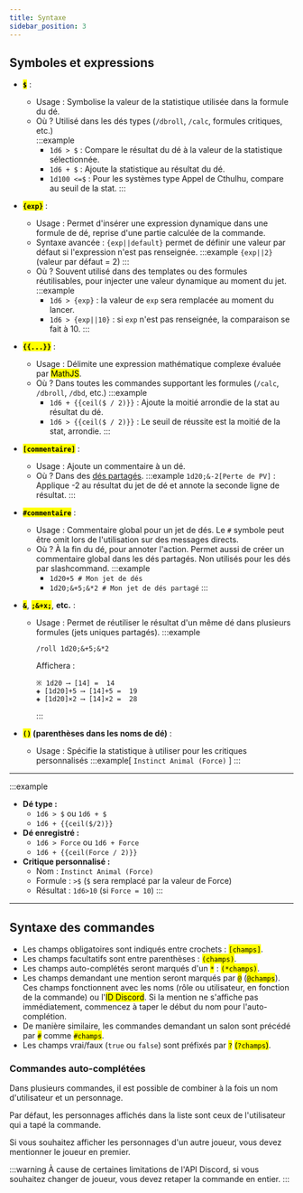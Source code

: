 ```yaml
---
title: Syntaxe 
sidebar_position: 3
---
```



## Symboles et expressions

- **<mark>`$`</mark>** :
  - <CL>Usage</CL> : Symbolise la valeur de la statistique utilisée dans la formule du dé.
  - <CL>Où ?</CL> Utilisé dans les dés types (`/dbroll`, `/calc`, formules critiques, etc.)  
    :::example  
      - `1d6 > $` : Compare le résultat du dé à la valeur de la statistique sélectionnée.  
      - `1d6 + $` : Ajoute la statistique au résultat du dé.  
      - `1d100 <=$` : Pour les systèmes type Appel de Cthulhu, compare au seuil de la stat.
    :::

- **<mark>`{exp}`</mark>** :
  - <CL>Usage :</CL> Permet d'insérer une expression dynamique dans une formule de dé, reprise d'une partie calculée de la commande.
  - <CL>Syntaxe avancée :</CL> `{exp||default}` permet de définir une valeur par défaut si l'expression n'est pas renseignée.
    :::example `{exp||2}` (valeur par défaut = 2)
    :::
  - <CL>Où ?</CL> Souvent utilisé dans des templates ou des formules réutilisables, pour injecter une valeur dynamique au moment du jet.  
    :::example
      - `1d6 > {exp}` : la valeur de `exp` sera remplacée au moment du lancer.  
      - `1d6 > {exp||10}` : si `exp` n'est pas renseignée, la comparaison se fait à 10.
    :::

- **<mark>`{{...}}`</mark>** :
  - <CL>Usage :</CL> Délimite une expression mathématique complexe évaluée par <mark>MathJS</mark>.
  - <CL>Où ?</CL> Dans toutes les commandes supportant les formules (`/calc`, `/dbroll`, `/dbd`, etc.)
    :::example  
      - `1d6 + {{ceil($ / 2)}}` : Ajoute la moitié arrondie de la stat au résultat du dé.  
      - `1d6 > {{ceil($ / 2)}}` : Le seuil de réussite est la moitié de la stat, arrondie.
    :::

- **<mark>`[commentaire]`</mark>** :
  - <CL>Usage :</CL> Ajoute un commentaire à un dé.
  - <CL>Où ?</CL> Dans des [dés partagés](./expression.mdx#jets-uniques-partagés-réutilisation-de-résultats). 
    :::example `1d20;&-2[Perte de PV]` : Applique -2 au résultat du jet de dé et annote la seconde ligne de résultat.
    :::

- **<mark>`#commentaire`</mark>** :
  - <CL>Usage :</CL> Commentaire global pour un jet de dés. Le `#` symbole peut être omit lors de l'utilisation sur des messages directs.
  - <CL>Où ?</CL> À la fin du dé, pour annoter l'action. Permet aussi de créer un commentaire global dans les dés partagés. 
    Non utilisés pour les dés par slashcommand.
    :::example
    - `1d20+5 # Mon jet de dés`
    - `1d20;&+5;&*2 # Mon jet de dés partagé`
    :::

- **<mark>`&`</mark>**, **<mark>`;&+x;`</mark>**, **etc.**  :
  - <CL>Usage :</CL> Permet de réutiliser le résultat d'un même dé dans plusieurs formules (jets uniques partagés).
    :::example
    ```
    /roll 1d20;&+5;&*2
    ```
    Affichera :
    ```
    ※ 1d20 ⟶ [14] =  14 
    ◈ [1d20]+5 ⟶ [14]+5 =  19 
    ◈ [1d20]×2 ⟶ [14]×2 =  28 
    ```
    :::
- **<mark>`()`</mark> (parenthèses dans les noms de dé)** :
  - <CL>Usage :</CL> Spécifie la statistique à utiliser pour les critiques personnalisés
    :::example[ `Instinct Animal (Force)` ]
    :::

---
:::example
- **Dé type :**  
  - `1d6 > $` ou `1d6 + $`  
  - `1d6 + {{ceil($/2)}}`
- **Dé enregistré :**  
  - `1d6 > Force` ou `1d6 + Force`  
  - `1d6 + {{ceil(Force / 2)}}`
- **Critique personnalisé :**  
  - Nom : `Instinct Animal (Force)`  
  - Formule : `>$` (`$` sera remplacé par la valeur de Force)
  - Résultat : `1d6>10` (si `Force = 10`)
:::
---
## Syntaxe des commandes
- Les champs obligatoires sont indiqués entre crochets : <mark class='green'>`[champs]`</mark>.
- Les champs facultatifs sont entre parenthèses : <mark class='green'>`(champs)`</mark>.
- Les champs auto-complétés seront marqués d'un <mark>`*`</mark> : <mark class='green'>`(*champs)`</mark>.
- Les champs demandant une mention seront marqués par <mark>`@`</mark> (<mark class='green'>`@champs`</mark>). Ces champs fonctionnent avec les noms (rôle ou utilisateur, en fonction de la commande) ou l'<mark>ID Discord</mark>. Si la mention ne s'affiche pas immédiatement, commencez à taper le début du nom pour l'auto-complétion.
- De manière similaire, les commandes demandant un salon sont précédé par <mark>`#`</mark> comme <mark class='green'>`#champs`</mark>.
- Les champs vrai/faux (`true` ou `false`) sont préfixés par <mark>`?`</mark> <mark class='green'>(`?champs`)</mark>.

### Commandes auto-complétées

Dans plusieurs commandes, il est possible de combiner à la fois un nom d'utilisateur et un personnage.

Par défaut, les personnages affichés dans la liste sont ceux de l'utilisateur qui a tapé la commande.

Si vous souhaitez afficher les personnages d'un autre joueur, vous devez mentionner le joueur en premier.

:::warning
À cause de certaines limitations de l'API Discord, si vous souhaitez changer de joueur, vous devez retaper la commande en entier.
:::
